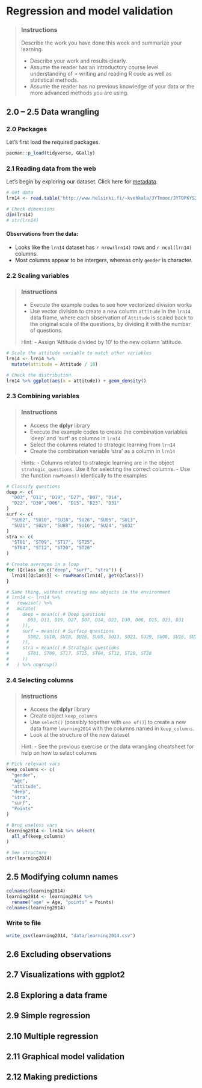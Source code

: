 # Regression and model validation

> ### Instructions
> Describe the work you have done this week and summarize your learning.
>
> - Describe your work and results clearly. 
> - Assume the reader has an introductory course level understanding of > writing and reading R code as well as statistical methods.
> - Assume the reader has no previous knowledge of your data or the more advanced methods you are using.

## 2.0 -- 2.5 Data wrangling

### 2.0 Packages

Let's first load the required packages.

```r
pacman::p_load(tidyverse, GGally)
```


### 2.1 Reading data from the web

Let's begin by exploring our dataset. Click here for [metadata](http://www.helsinki.fi/~kvehkala/JYTmooc/JYTOPKYS3-meta.txt).

```r
# Get data
lrn14 <- read.table("http://www.helsinki.fi/~kvehkala/JYTmooc/JYTOPKYS3-data.txt", sep = "\t", header = TRUE)

# Check dimensions
dim(lrn14)
# str(lrn14)
```


#### Observations from the data:

- Looks like the `lrn14` dataset has `r nrow(lrn14)` rows and `r ncol(lrn14)` columns.
- Most columns appear to be intergers, whereas only `gender` is character.


### 2.2 Scaling variables

> ### Instructions
> - Execute the example codes to see how vectorized division works
> - Use vector division to create a new column `attitude` in the `lrn14` data frame, where each observation of `Attitude` is scaled back to the original scale of the questions, by dividing it with the number of questions.
> 
> Hint:
> - Assign 'Attitude divided by 10' to the new column 'attitude.

```r
# Scale the attitude variable to match other variables
lrn14 <- lrn14 %>%
  mutate(attitude = Attitude / 10)

# Check the distribution
lrn14 %>% ggplot(aes(x = attitude)) + geom_density()
```


### 2.3 Combining variables

> ### Instructions
> - Access the **dplyr** library
> - Execute the example codes to create the combination variables 'deep' and 'surf' as columns in `lrn14`
> - Select the columns related to strategic learning from `lrn14`
> - Create the combination variable 'stra' as a column in `lrn14`

> Hints:
> - Columns related to strategic learning are in the object `strategic_questions`. Use it for selecting the correct columns.
> - Use the function `rowMeans()` identically to the examples

```r
# Classify questions
deep <- c(
  "D03", "D11", "D19", "D27", "D07", "D14",
  "D22", "D30","D06",  "D15", "D23", "D31"
)
surf <- c(
  "SU02", "SU10", "SU18", "SU26", "SU05", "SU13",
  "SU21", "SU29", "SU08", "SU16", "SU24", "SU32"
)
stra <- c(
  "ST01", "ST09", "ST17", "ST25",
  "ST04", "ST12", "ST20", "ST28"
)

# Create averages in a loop
for (Qclass in c("deep", "surf", "stra")) {
  lrn14[[Qclass]] <- rowMeans(lrn14[, get(Qclass)])
}

# Same thing, without creating new objects in the environment
# lrn14 <- lrn14 %>%
#   rowwise() %>%
#   mutate(
#     deep = mean(c( # Deep questions
#       D03, D11, D19, D27, D07, D14, D22, D30, D06, D15, D23, D31
#     )),
#     surf = mean(c( # Surface questions
#       SU02, SU10, SU18, SU26, SU05, SU13, SU21, SU29, SU08, SU16, SU24, SU32
#     )),
#     stra = mean(c( # Strategic questions
#       ST01, ST09, ST17, ST25, ST04, ST12, ST20, ST28
#     ))
#   ) %>% ungroup()
```


### 2.4 Selecting columns

> ### Instructions
> - Access the **dplyr** library
> - Create object `keep_columns`
> - Use `select()` (possibly together with `one_of()`) to create a new data frame `learning2014` with the columns named in `keep_columns`.
> - Look at the structure of the new dataset
> 
> Hint:
> - See the previous exercise or the data wrangling cheatsheet for help on how to select columns

```r
# Pick relevant vars
keep_columns <- c(
  "gender",
  "Age",
  "attitude",
  "deep",
  "stra",
  "surf",
  "Points"
)

# Drop useless vars
learning2014 <- lrn14 %>% select(
  all_of(keep_columns)
)

# See structure
str(learning2014)
```


## 2.5 Modifying column names

```r
colnames(learning2014)
learning2014 <- learning2014 %>%
  rename("age" = Age, "points" = Points)
colnames(learning2014)
```

### Write to file

```r
write_csv(learning2014, "data/learning2014.csv")

```


## 2.6 Excluding observations



## 2.7 Visualizations with ggplot2

## 2.8 Exploring a data frame

## 2.9 Simple regression

## 2.10 Multiple regression

## 2.11 Graphical model validation

## 2.12 Making predictions
